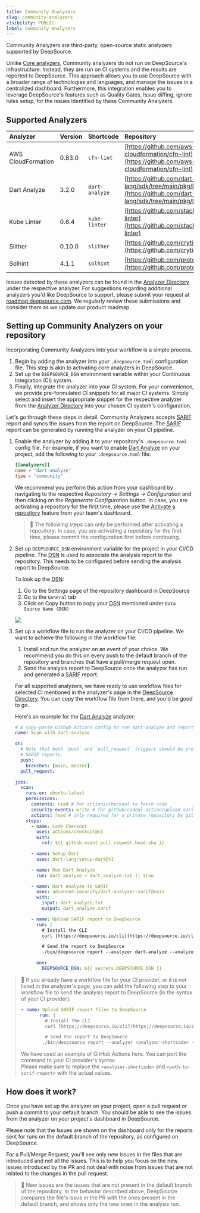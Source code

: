 ```yaml
---
title: Community Analyzers
slug: community-analyzers
visibility: PUBLIC
label: Community Analyzers
---
```

Community Analyzers are third-party, open-source static analyzers supported by DeepSource.

Unlike [Core analyzers](https://docs.deepsource.com/docs/analyzers), Community analyzers do not run on DeepSource's infrastructure. Instead, they are run on CI systems and the results are reported to DeepSource. This approach allows you to use DeepSource with a broader range of technologies and languages, and manage the issues in a centralized dashboard. Furthermore, this integration enables you to leverage DeepSource's features such as Quality Gates, Issue diffing, ignore rules setup, for the issues identified by these Community Analyzers.

## Supported Analyzers

| Analyzer           | Version | Shortcode      | Repository                                              |
| :----------------- | :------ | :------------- | :------------------------------------------------------ |
| AWS CloudFormation | 0.83.0  | `cfn-lint`     | [https://github.com/aws-cloudformation/cfn-lint](https://github.com/aws-cloudformation/cfn-lint)        |
| Dart Analyze       | 3.2.0   | `dart-analyze` | [https://github.com/dart-lang/sdk/tree/main/pkg/linter](https://github.com/dart-lang/sdk/tree/main/pkg/linter) |
| Kube Linter        | 0.6.4   | `kube-linter`  | [https://github.com/stackrox/kube-linter](https://github.com/stackrox/kube-linter)               |
| Slither            | 0.10.0  | `slither`      | [https://github.com/crytic/slither](https://github.com/crytic/slither)                     |
| Solhint            | 4.1.1   | `solhint`      | [https://github.com/protofire/solhint](https://github.com/protofire/solhint)                  |

Issues detected by these analyzers can be found in the [Analyzer Directory](https://app.deepsource.com/directory/) under the respective analyzer. For suggestions regarding additional analyzers you'd like DeepSource to support, please submit your request at [roadmap.deepsource.com](https://roadmap.deepsource.com). We regularly review these submissions and consider them as we update our product roadmap.

## Setting up Community Analyzers on your repository

Incorporating Community Analyzers into your workflow is a simple process.

1. Begin by adding the analyzer into your `.deepsource.toml` configuration file. This step is akin to activating core analyzers in DeepSource.
2. Set up the `DEEPSOURCE_DSN` environment variable within your Continuous Integration (CI) system.
3. Finally, integrate the analyzer into your CI system. For your convenience, we provide pre-formulated CI snippets for all major CI systems. Simply select and insert the appropriate snippet for the respective analyzer from the [Analyzer Directory](https://app.deepsource.com/directory) into your chosen CI system's configuration.

Let's go through these steps in detail. Community Analyzers accepts <abbr title="Static Analysis Results Interchange Format">[SARIF](https://sarifweb.azurewebsites.net/)</abbr> report and syncs the issues from the report on DeepSource. The <abbr title="Static Analysis Results Interchange Format">SARIF</abbr> report can be generated by running the analyzer on your CI pipeline.

1. Enable the analyzer by adding it to your repository's `.deepsource.toml` config file. For example, if you want to enable [Dart Analyze](https://app.deepsource.com/directory/analyzers/dart-analyze) on your project, add the following to your `.deepsource.toml` file:

   ```toml
   [[analyzers]]
   name = "dart-analyze"
   type = "community"
   ```

   We recommend you perform this action from your dashboard by navigating to the respective _Repository → Settings → Configuration_ and then clicking on the _Regenerate Configuration_ button. In case, you are activating a repository for the first time, please use the [Activate a repository](https://docs.deepsource.com/docs/quickstart-activate-new-repositories) feature from your team's dashboard.

   > 🚧 The following steps can only be performed after activating a repository. In case, you are activating a repository for the first time, please commit the configuration first before continuing.

2. Set up `DEEPSOURCE_DSN` environment variable for the project in your CI/CD pipeline. The <abbr title="Data Source Name">DSN</abbr> is used to associate the analysis report to the repository. This needs to be configured before sending the analysis report to DeepSource.

   To look up the <abbr title="Data Source Name">DSN</abbr>:

   1. Go to the Settings page of the repository dashboard in DeepSource
   2. Go to the `General` tab
   3. Click on Copy button to copy your <abbr title="Data Source Name">DSN</abbr> mentioned under `Data Source Name (DSN)`

   ![](https://files.readme.io/bd22ec7-In_1.png)

3. Set up a workflow file to run the analyzer on your CI/CD pipeline. We want to achieve the following in the workflow file:

   1. Install and run the analyzer on an event of your choice. We recommend you do this on every push to the default branch of the repository and branches that have a pull/merge request open.
   2. Send the analysis report to DeepSource once the analyzer has run and generated a <abbr title="Static Analysis Results Interchange Format">SARIF</abbr> report.

   For all supported analyzers, we have ready to use workflow files for selected CI mentioned in the analyzer's page in the [DeepSource Directory](https://app.deepsource.com/directory/#community-analyzers). You can copy the workflow file from there, and you'd be good to go.

   Here's an example for the [Dart Analyze](https://app.deepsource.com/directory/analyzers/dart-analyze) analyzer:

   ```yaml
   # A copy-paste Github Actions config to run dart-analyze and report the artifact to DeepSource
   name: Scan with dart-analyze

   on:
     # Note that both `push` and `pull_request` triggers should be present for GitHub to consistently present dart-analyze
     # SARIF reports.
     push:
       branches: [main, master]
     pull_request:

   jobs:
     scan:
       runs-on: ubuntu-latest
       permissions:
         contents: read # for actions/checkout to fetch code
         security-events: write # for github/codeql-action/upload-sarif to upload SARIF results
         actions: read # only required for a private repository by github/codeql-action/upload-sarif to get the Action run status
       steps:
         - name: Code Checkout
           uses: actions/checkout@v3
           with:
             ref: ${{ github.event.pull_request.head.sha }}

         - name: Setup Dart
           uses: dart-lang/setup-dart@v1

         - name: Run Dart Analyze
           run: dart analyze > dart_analyze.txt || true

         - name: Dart Analyze to SARIF
           uses: advanced-security/dart-analyzer-sarif@main
           with:
             input: dart_analyze.txt
             output: dart_analyze.sarif

         - name: Upload SARIF report to DeepSource
           run: |
             # Install the CLI
             curl [https://deepsource.io/cli](https://deepsource.io/cli) | sh

             # Send the report to DeepSource
             ./bin/deepsource report --analyzer dart-analyze --analyzer-type community --value-file ./dart_analyze.sarif

           env:
             DEEPSOURCE_DSN: ${{ secrets.DEEPSOURCE_DSN }}
   ```

> 📘 If you already have a workflow file for your CI provider, or it is not listed in the analyzer's page, you can add the following step to your workflow file to send the analysis report to DeepSource (in the syntax of your CI provider):
> 
> ```yaml
> - name: Upload SARIF report files to DeepSource
>        run: |
>          # Install the CLI
>          curl [https://deepsource.io/cli](https://deepsource.io/cli) | sh
> 
>          # Send the report to DeepSource
>         ./bin/deepsource report --analyzer <analyzer-shortcode> --analyzer-type community --value-file <path-to-sarif-report>
> ```
> 
> We have used an example of GitHub Actions here. You can port the command to your CI provider's syntax.  
> Please make sure to replace the `<analyzer-shortcode>` and `<path-to-sarif-report>` with the actual values.

## How does it work?

Once you have set up the analyzer on your project, open a pull request or push a commit to your default branch. You should be able to see the issues from the analyzer on your project's dashboard in DeepSource.

Please note that the Issues are shown on the dashboard only for the reports sent for runs on the default branch of the repository, as configured on DeepSource.

For a Pull/Merge Request, you'll see only new issues in the files that are introduced and not all the issues. This is to help you focus on the new issues introduced by the PR and not deal with noise from issues that are not related to the changes in the pull request.

> 📘 New issues are the issues that are not present in the default branch of the repository. In the behavior described above, DeepSource compares the file's issue in the PR with the ones present in the default branch, and shows only the new ones in the analysis run.
